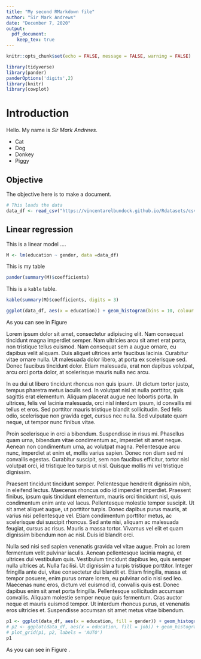 ```yaml
---
title: "My second RMarkdown file"
author: "Sir Mark Andrews"
date: "December 7, 2020"
output:
  pdf_document:
    keep_tex: true
---
```



```r
knitr::opts_chunk$set(echo = FALSE, message = FALSE, warning = FALSE)
```

```r
library(tidyverse)
library(pander)
panderOptions('digits',2)
library(knitr)
library(cowplot)
```


# Introduction

Hello. My name is *Sir Mark Andrews*.

* Cat
* Dog
* Donkey
* Piggy

## Objective

The objective here is to make a document.


```r
# This loads the data
data_df <- read_csv("https://vincentarelbundock.github.io/Rdatasets/csv/AER/BankWages.csv")
```

## Linear regression

This is a linear model ....

```r
M <- lm(education ~ gender, data =data_df)
```

This is my table
```r
pander(summary(M)$coefficients)
```

This is a `kable` table.
```r
kable(summary(M)$coefficients, digits = 3)
```


```r
ggplot(data_df, aes(x = education)) + geom_histogram(bins = 10, colour = 'white') + theme_classic()
```

As you can see in Figure \ref{fig:myhistogram}

Lorem ipsum dolor sit amet, consectetur adipiscing elit. Nam consequat tincidunt magna imperdiet semper. Nam ultricies arcu sit amet erat porta, non tristique tellus euismod. Nam consequat sem a augue ornare, eu dapibus velit aliquam. Duis aliquet ultrices ante faucibus lacinia. Curabitur vitae ornare nulla. Ut malesuada dolor libero, at porta ex scelerisque sed. Donec faucibus tincidunt dolor. Etiam malesuada, erat non dapibus volutpat, arcu orci porta dolor, at scelerisque mauris nulla nec arcu.

In eu dui ut libero tincidunt rhoncus non quis ipsum. Ut dictum tortor justo, tempus pharetra metus iaculis sed. In volutpat nisl at nulla porttitor, quis sagittis erat elementum. Aliquam placerat augue nec lobortis porta. In ultrices, felis vel lacinia malesuada, orci nisl interdum ipsum, id convallis mi tellus et eros. Sed porttitor mauris tristique blandit sollicitudin. Sed felis odio, scelerisque non gravida eget, cursus nec nulla. Sed vulputate quam neque, ut tempor nunc finibus vitae.

Proin scelerisque in orci a bibendum. Suspendisse in risus mi. Phasellus quam urna, bibendum vitae condimentum ac, imperdiet sit amet neque. Aenean non condimentum urna, ac volutpat magna. Pellentesque arcu nunc, imperdiet at enim et, mollis varius sapien. Donec non diam sed mi convallis egestas. Curabitur suscipit, sem non faucibus efficitur, tortor nisl volutpat orci, id tristique leo turpis ut nisl. Quisque mollis mi vel tristique dignissim.

Praesent tincidunt tincidunt semper. Pellentesque hendrerit dignissim nibh, in eleifend lectus. Maecenas rhoncus odio id imperdiet imperdiet. Praesent finibus, ipsum quis tincidunt elementum, mauris orci tincidunt nisl, quis condimentum enim ante vel lacus. Pellentesque molestie tempor suscipit. Ut sit amet aliquet augue, ut porttitor turpis. Donec dapibus purus mauris, at varius nisi pellentesque vel. Etiam condimentum porttitor metus, ac scelerisque dui suscipit rhoncus. Sed ante nisi, aliquam ac malesuada feugiat, cursus ac risus. Mauris a massa tortor. Vivamus vel elit et quam dignissim bibendum non ac nisl. Duis id blandit orci.

Nulla sed nisi sed sapien venenatis gravida vel vitae augue. Proin ac lorem fermentum velit pulvinar iaculis. Aenean pellentesque lacinia magna, et ultrices dui vestibulum quis. Vestibulum tincidunt dapibus leo, quis semper nulla ultrices at. Nulla facilisi. Ut dignissim a turpis tristique porttitor. Integer fringilla ante dui, vitae consectetur dui blandit et. Etiam fringilla, massa et tempor posuere, enim purus ornare lorem, eu pulvinar odio nisi sed leo. Maecenas nunc eros, dictum vel euismod id, convallis quis est. Donec dapibus enim sit amet porta fringilla. Pellentesque sollicitudin accumsan convallis. Aliquam molestie semper neque quis fermentum. Cras auctor neque et mauris euismod tempor. Ut interdum rhoncus purus, et venenatis eros ultricies et. Suspendisse accumsan sit amet metus vitae bibendum.



```r
p1 <- ggplot(data_df, aes(x = education, fill = gender)) + geom_histogram(bins = 10, colour = 'white') + theme_classic() + theme(legend.position = "none")
# p2 <- ggplot(data_df, aes(x = education, fill = job)) + geom_histogram(bins = 10, colour = 'white') + theme_classic() + theme(legend.position = "none")
# plot_grid(p1, p2, labels = 'AUTO')
p1
```





As you can see in Figure \ref{fig:histgrid}.
